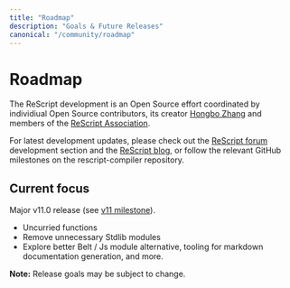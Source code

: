 ```yaml
---
title: "Roadmap"
description: "Goals & Future Releases"
canonical: "/community/roadmap"
---
```


# Roadmap

The ReScript development is an Open Source effort coordinated by individiual Open Source contributors, its creator [Hongbo Zhang](https://github.com/bobzhang) and members of the [ReScript Association](https://rescript-association.org).

For latest development updates, please check out the [ReScript forum](https://forum.rescript-lang.org) development section and the [ReScript blog](/blog), or follow the relevant GitHub milestones on the rescript-compiler repository.

## Current focus

Major v11.0 release (see [v11 milestone](https://github.com/rescript-lang/rescript-compiler/issues?q=is%3Aopen+is%3Aissue+milestone%3Av11.0)).

- Uncurried functions
- Remove unnecessary Stdlib modules
- Explore better Belt / Js module alternative, tooling for markdown documentation generation, and more.

**Note:** Release goals may be subject to change.
